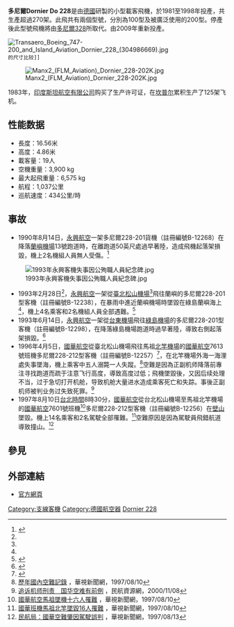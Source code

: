 {{refimprove|time=2016-12-10T14:53:52+00:00}}
{{Infobox Aircraft
  |name=多尼爾 Do 228
  |type=[[民航機|民航機]]
  |manufacturers= [[多尼爾公司|多尼爾公司]]
  |image=Image:Dornier Do 228 LGW D-IMIK.jpg
  |caption=多尼爾Do 228-212
  |designer=
  |first flight=1981年
  |introduced=
  |retired=
  |status=
  |primary user=<!--please list only one-->
  |more users=<!--up to three more. please separate with <br/>.-->
  |produced=1981-1998（Do-228）, 2009-現在（Do-228NG）
  |number built=270（基本型）+2010年4架+2013年10架（Do-228NG）
  |unit cost=
  |variants with their own articles=
}}

'''多尼爾Dornier Do 228'''是由[[德國|德國]]{{le|多尼爾公司|Dornier Flugzeugwerke}}研製的小型載客飛機，於1981至1998年投產，共生產超過270架。此飛共有兩個型號，分別為100型及被廣泛使用的200型。停產後此型號飛機將由[[多尼爾328|多尼爾328]]所取代。由2009年重新投產。
 [[File:Transaero_Boeing_747-200_and_Island_Aviation_Dornier_228_(304986669).jpg|thumb]]的尺寸比较]]
[[File:Manx2_(FLM_Aviation)_Dornier_228-202K.jpg|thumb]]

1983年，[[印度斯坦航空有限公司|印度斯坦航空有限公司]]购买了生产许可证，在[[坎普尔|坎普尔]]累积生产了125架飞机。
== 性能数据 ==
* 長度：16.56米
* 高度：4.86米
* 載客量：19人
* 空機重量：3,900 kg
* 最大起飛重量：6,575 kg
* 航程：1,037公里
* 巡航速度：434公里/時

==事故==
*1990年8月14日，[[國華航空|永興航空]]一架多尼爾228-201貨機（註冊編號B-12268）在降落[[蘭嶼機場|蘭嶼機場]]13號跑道時，在離跑道50英尺處過早著陸，造成飛機起落架損毀，機上2名機組人員無人受傷。<ref>{{Cite web|url=http://aviation-safety.net/database/record.php?id=19900814-0|title=ASN Aircraft accident Dornier 228-201 B-12268 Orchid Island Airport (KYD)|accessdate=2011-04-23|author=Aviation Safety Network|language=en|archive-date=2012-11-11|archive-url=https://web.archive.org/web/20121111203752/http://aviation-safety.net/database/record.php?id=19900814-0|dead-url=no}}</ref>
[[File:1993年永興客機失事因公殉職人員紀念碑.jpg|thumb]]
*1993年2月28日<ref name="cts_recentlycrash"/>，[[國華航空|永興航空]]一架從[[臺北松山機場|臺北松山機場]]<ref name="cts_recentlycrash"/>飛往蘭嶼的多尼爾228-201型客機（註冊編號B-12238），在暴雨中進近蘭嶼機場時墜毀在綠島蘭嶼海上<ref name="cts_recentlycrash"/>，機上4名乘客和2名機組人員全部遇難。<ref>{{Cite web|url=http://aviation-safety.net/database/record.php?id=19930228-0|title=ASN Aircraft accident Dornier 228-201 B-12238 Green Island|accessdate=2011-04-23|author=Aviation Safety Network|language=en|archive-date=2013-11-12|archive-url=https://web.archive.org/web/20131112151010/http://aviation-safety.net/database/record.php?id=19930228-0|dead-url=no}}</ref>
*1993年6月14日，[[國華航空|永興航空]]一架從[[台東機場|台東機場]]飛往[[綠島機場|綠島機場]]的多尼爾228-201型客機（註冊編號B-12298），在降落綠島機場跑道時過早著陸，導致右側起落架損毀。<ref>{{Cite web|url=http://aviation-safety.net/database/record.php?id=19930614-0|title=ASN Aircraft accident Dornier 228-201 B-12298 Green Island Airport (GNI)|accessdate=2011-04-23|author=Aviation Safety Network|language=en|archive-date=2012-11-07|archive-url=https://web.archive.org/web/20121107201845/http://aviation-safety.net/database/record.php?id=19930614-0|dead-url=no}}</ref>
*1996年4月5日，[[國華航空|國華航空]]從臺北松山機場飛往馬祖[[北竿機場|北竿機場]]的[[國華航空|國華航空]]7613號班機多尼爾228-212型客機（註冊編號B-12257）<ref>{{Cite web|url=http://aviation-safety.net/database/record.php?id=19960405-1|title=ASN Aircraft accident Dornier 228-212 B-12257 Matsu Airport (MFK)|accessdate=2011-04-23|author=Aviation Safety Network|language=en|archive-date=2012-03-15|archive-url=https://web.archive.org/web/20120315181420/http://aviation-safety.net/database/record.php?id=19960405-1|dead-url=no}}</ref>，在北竿機場外海一海浬處失事墜海，機上乘客中五人溺斃一人失蹤。<ref name="cts_recentlycrash">[http://news.cts.com.tw/cts/general/199708/199708100006871.html 歷年國內空難記錄] {{Wayback|url=http://news.cts.com.tw/cts/general/199708/199708100006871.html |date=20190519044705 }}，華視新聞網，1997/08/10</ref>空難是因為正副机师降落前專注寻找跑道而疏于注意飞行高度，導致高度过低；飛機墜毀後，又因后续处理不当，过于急切打开机舱，导致机舱大量进水造成乘客死亡和失踪。事後正副机师被判业务过失致死罪。<ref>[http://news.carnoc.com/list/1/1936.html 追诉机师刑责　国华空难有前例] {{Wayback|url=http://news.carnoc.com/list/1/1936.html |date=20181210202642 }}，民航資源網，2000/11/08{{zh-hans}}</ref>
*1997年8月10日[[台北時間|台北時間]]8時30分，[[國華航空|國華航空]]從台北松山機場至馬祖北竿機場的[[國華航空|國華航空]]7601號班機<ref name="cts_vy7601crash">[http://news.cts.com.tw/cts/general/199708/199708100006868.html 國華航空馬祖墜機十六人罹難] {{Wayback|url=http://news.cts.com.tw/cts/general/199708/199708100006868.html |date=20181212103842 }}，華視新聞網，1997/08/10</ref>多尼爾228-212型客機（註冊編號B-12256）在[[壁山|壁山]]墜毀。機上14名乘客和2名駕駛全部罹難。<ref>[http://news.cts.com.tw/cts/general/199708/199708100006866.html 國華班機馬祖北竿墜毀16人罹難] {{Wayback|url=http://news.cts.com.tw/cts/general/199708/199708100006866.html |date=20181212094825 }}，華視新聞網，1997/08/10</ref>空難原因是因為駕駛員飛錯航道導致撞山。<ref>[http://news.cts.com.tw/cts/general/199708/199708130006970.html 民航局：國華空難肇因駕駛誤判] {{Wayback|url=http://news.cts.com.tw/cts/general/199708/199708130006970.html |date=20190515161227 }}，華視新聞網，1997/08/13</ref>

==參見==
{{portal box|航空}}
{{aircontent
|see also=
*[[多尼爾328|多尼爾328]]
|similar aircraft=
*[[運-12|運-12]]
*[[PZL_M-28|PZL M-28]]
*[[維京航空DHC-6|維京航空DHC-6]]
*[[Let_L-410|Let L-410]]
*[[捷流31|捷流31]]
*[[EMB-110|EMB-110]]
*[[比奇1900|比奇1900]]
*[[費爾柴爾德梅特羅|費爾柴爾德梅特羅]]
*{{tsl|en|CASA 212|CASA 212}}
*{{tsl|en|Cessna 408|塞斯納408}}
 }}

== 外部連結 ==
* [http://www.dornier228.de/ 官方網頁]{{Wayback|url=http://www.dornier228.de/ |date=20111107220536 }}

[[Category:支線客機|Category:支線客機]]
[[Category:德國航空器|Category:德國航空器]]
[[Category:多尼爾|Dornier 228]]